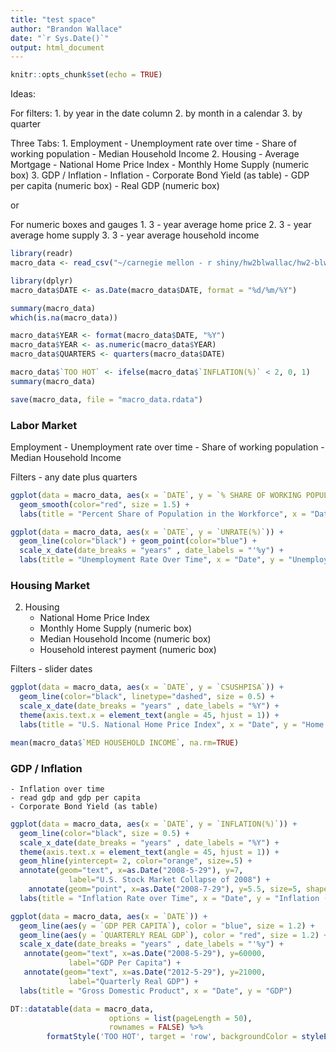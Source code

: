 ```yaml
---
title: "test space"
author: "Brandon Wallace"
date: "`r Sys.Date()`"
output: html_document
---
```


```r
knitr::opts_chunk$set(echo = TRUE)
```

Ideas:

For filters:
1. by year in the date column 
2. by month in a calendar
3. by quarter

Three Tabs:
1. Employment
    - Unemployment rate over time
    - Share of working population
    - Median Household Income
2. Housing
    - Average Mortgage
    - National Home Price Index
    - Monthly Home Supply (numeric box)
3. GDP / Inflation
    - Inflation
    - Corporate Bond Yield (as table)
    - GDP per capita (numeric box)
    - Real GDP (numeric box)
    
or 

For numeric boxes and gauges
1. 3 - year average home price
2. 3 - year average home supply
3. 3 - year average household income
```r
library(readr)
macro_data <- read_csv("~/carnegie mellon - r shiny/hw2blwallac/hw2-blwallac/us-macro-data-2002-2022.csv")
```


```r
library(dplyr)
macro_data$DATE <- as.Date(macro_data$DATE, format = "%d/%m/%Y")
```


```r
summary(macro_data)
which(is.na(macro_data))
```


```r

macro_data$YEAR <- format(macro_data$DATE, "%Y")
macro_data$YEAR <- as.numeric(macro_data$YEAR)
macro_data$QUARTERS <- quarters(macro_data$DATE)  

```


```r
macro_data$`TOO HOT` <- ifelse(macro_data$`INFLATION(%)` < 2, 0, 1)
summary(macro_data)

```


```r
save(macro_data, file = "macro_data.rdata")
```


### Labor Market

Employment
    - Unemployment rate over time
    - Share of working population
    - Median Household Income
    
Filters - any date plus quarters 

```r

ggplot(data = macro_data, aes(x = `DATE`, y = `% SHARE OF WORKING POPULATION`)) +
  geom_smooth(color="red", size = 1.5) +
  labs(title = "Percent Share of Population in the Workforce", x = "Date", y = "(%) Share of Working Population")

```


```r

ggplot(data = macro_data, aes(x = `DATE`, y = `UNRATE(%)`)) +
  geom_line(color="black") + geom_point(color="blue") +
  scale_x_date(date_breaks = "years" , date_labels = "'%y") +
  labs(title = "Unemployment Rate Over Time", x = "Date", y = "Unemployment (%)")

```


### Housing Market 

2. Housing
    - National Home Price Index
    - Monthly Home Supply (numeric box)
    - Median Household Income (numeric box)
    - Household interest payment (numeric box)
    
Filters - slider dates 
    
```r

ggplot(data = macro_data, aes(x = `DATE`, y = `CSUSHPISA`)) +
  geom_line(color="black", linetype="dashed", size = 0.5) +
  scale_x_date(date_breaks = "years" , date_labels = "%Y") +
  theme(axis.text.x = element_text(angle = 45, hjust = 1)) +
  labs(title = "U.S. National Home Price Index", x = "Date", y = "Home Price Index")

```


```r

mean(macro_data$`MED HOUSEHOLD INCOME`, na.rm=TRUE)
```


### GDP / Inflation
    - Inflation over time
    - read gdp and gdp per capita
    - Corporate Bond Yield (as table)

```r

ggplot(data = macro_data, aes(x = `DATE`, y = `INFLATION(%)`)) +
  geom_line(color="black", size = 0.5) +
  scale_x_date(date_breaks = "years" , date_labels = "%Y") +
  theme(axis.text.x = element_text(angle = 45, hjust = 1)) +
  geom_hline(yintercept= 2, color="orange", size=.5) +
  annotate(geom="text", x=as.Date("2008-5-29"), y=7, 
             label="U.S. Stock Market Collapse of 2008") +
    annotate(geom="point", x=as.Date("2008-7-29"), y=5.5, size=5, shape=21, fill="transparent") +
  labs(title = "Inflation Rate over Time", x = "Date", y = "Inflation (%)")
```


```r

ggplot(data = macro_data, aes(x = `DATE`)) +
  geom_line(aes(y = `GDP PER CAPITA`), color = "blue", size = 1.2) +
  geom_line(aes(y = `QUARTERLY REAL GDP`), color = "red", size = 1.2) + 
  scale_x_date(date_breaks = "years" , date_labels = "'%y") +
   annotate(geom="text", x=as.Date("2008-5-29"), y=60000, 
             label="GDP Per Capita") +
   annotate(geom="text", x=as.Date("2012-5-29"), y=21000, 
             label="Quarterly Real GDP") +
  labs(title = "Gross Domestic Product", x = "Date", y = "GDP")


```


```r

DT::datatable(data = macro_data,
                      options = list(pageLength = 50), 
                      rownames = FALSE) %>%
        formatStyle('TOO HOT', target = 'row', backgroundColor = styleEqual(c(0, 1), c('lightskyblue', 'orangered'))) 

```


```r
```


```r
```


```r
```

